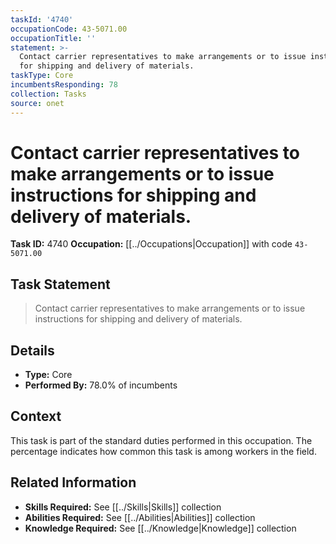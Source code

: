 ```yaml
---
taskId: '4740'
occupationCode: 43-5071.00
occupationTitle: ''
statement: >-
  Contact carrier representatives to make arrangements or to issue instructions
  for shipping and delivery of materials.
taskType: Core
incumbentsResponding: 78
collection: Tasks
source: onet
---
```

# Contact carrier representatives to make arrangements or to issue instructions for shipping and delivery of materials.

**Task ID:** 4740
**Occupation:** [[../Occupations|Occupation]] with code `43-5071.00`

## Task Statement

> Contact carrier representatives to make arrangements or to issue instructions for shipping and delivery of materials.

## Details

- **Type:** Core
- **Performed By:** 78.0% of incumbents

## Context

This task is part of the standard duties performed in this occupation. The percentage indicates how common this task is among workers in the field.

## Related Information

- **Skills Required:** See [[../Skills|Skills]] collection
- **Abilities Required:** See [[../Abilities|Abilities]] collection
- **Knowledge Required:** See [[../Knowledge|Knowledge]] collection

